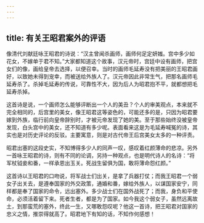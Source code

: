 ```yaml
---
---
---
```

title: 有关王昭君案外的评语
---




像清代刘献廷咏王昭君的诗说：“汉主曾闻杀画师，画师何足定妍媸。宫中多少如花女，不嫁单于君不知。”大家都知道这个故事，汉元帝时，宫廷中设有画师，把宫女们的像，画给皇帝去选择，以便召幸。当时的画师毛延寿没有把美丽的王昭君画好，以致她未得到宠幸，而被送给外族人了。汉元帝因此非常生气，把那名画师毛延寿杀了。杀掉毛延寿的传说，可靠性不大，因为后人为昭君抱不平，就都想把毛延寿杀掉。

这首诗是说，一个画师怎么能够评断出一个人的美丑？个人的审美观点，本来就不完全相同的，后宫里的美女，像王昭君这等姿色的，可能还多的是，只因为昭君要嫁到外族，临行前向皇帝辞别时，才被元帝发现了她的美。至于那些始终没被皇帝发现，白头宫中的美女，还不知道有多少呢。表面看来这是为毛延寿喊冤的诗，其实也是对历史评论的反驳。主要寓意，则是对古代帝王后宫美女太多的一种评责。

昭君出塞的这段史实，不知博得多少人的同声一叹，感叹着红颜薄命的悲凉。另外一首咏王昭君的诗，则有不同的论调，另持一种观点，也是明代诗人的名诗：“将军杖钺妾和番，一样承恩出玉关。死战生留俱为国，敢将薄命怨红颜。”

这首诗以王昭君的口吻说，将军战士们出关，是拿了兵器打仗；而我王昭君一个弱女子出关去，是遵奉国家的外交政策，通婚和番，嫁给外族人，以谋国家安宁，同样都是奉了国家的命令，远出塞外。多少战士们在国外战死了；而我，身负和平使命，必须活着留下来。死者生者，都是为了国家。如今我这个弱女子，虽然远离故土，到那蛮荒的塞外，终此一生，又哪敢怨叹呢？他这一首诗，把王昭君对国家的忠义之情，推崇得就高了。昭君地下有知的话，不知作何感想！